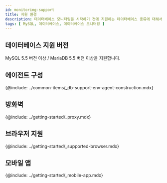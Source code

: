 ```yaml
---
id: monitoring-support
title: 지원 환경
description: 데이터베이스 모니터링을 시작하기 전에 지원하는 데이터베이스 종류에 대해서 알아보세요.
tags: [ MySQL, 데이터베이스, 데이터베이스 모니터링 ]
---
```



<Note product='MySQL' link='../mysql-v1/monitoring-support' />

<Desc name='MySQL' />

## 데이터베이스 지원 버전

MySQL 5.5 버전 이상 / MariaDB 5.5 버전 이상을 지원합니다.

## 에이전트 구성

{@include: ../common-items/_db-support-env-agent-construction.mdx}  

## 방화벽

{@include: ../getting-started/_proxy.mdx} 

## 브라우저 지원

{@include: ../getting-started/_supported-browser.mdx}

## 모바일 앱

{@include: ../getting-started/_mobile-app.mdx}  